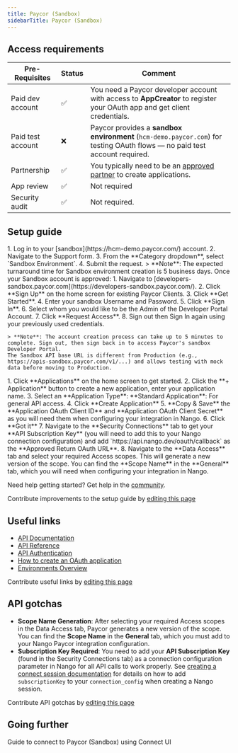 ```yaml
---
title: Paycor (Sandbox)
sidebarTitle: Paycor (Sandbox)
---
```



<Overview />
<PreBuiltTooling />
<PreBuiltUseCases />

## Access requirements
| Pre-Requisites    | Status | Comment                                                                                                                                                  |
| ----------------- | ------ | -------------------------------------------------------------------------------------------------------------------------------------------------------- |
| Paid dev account  | ✅      | You need a Paycor developer account with access to **AppCreator** to register your OAuth app and get client credentials.                                 |
| Paid test account | ❌      | Paycor provides a **sandbox environment** (`hcm-demo.paycor.com`) for testing OAuth flows — no paid test account required.                               |
| Partnership       | ✅      | You typically need to be an [approved partner](https://developers.paycor.com/join-developer-portal) to create applications. |
| App review        | ✅     | Not required |
| Security audit    | ✅     | Not required. |

## Setup guide

<Steps>
  <Step title="Request a Sandbox Account">
    1. Log in to your [sandbox](https://hcm-demo.paycor.com/) account.
    2. Navigate to the Support form.
    3. From the **Category dropdown**, select `Sandbox Environment`.
    4. Submit the request.
    > **Note**: The expected turnaround time for Sandbox environment creation is 5 business days.
  </Step>
  <Step title="Accessing the Sandbox Environment">
    Once your Sandbox account is approved:
    1. Navigate to [developers-sandbox.paycor.com](https://developers-sandbox.paycor.com/).
    2. Click **Sign Up** on the home screen for existing Paycor Clients.
    3. Click **Get Started**.
    4. Enter your sandbox Username and Password.
    5. Click **Sign In**.
    6. Select whom you would like to be the Admin of the Developer Portal Account.
    7. Click **Request Access**.
    8. Sign out then Sign In again using your previously used credentials.

    > **Note**: The account creation process can take up to 5 minutes to complete. Sign out, then sign back in to access Paycor's sandbox Developer Portal.
    The Sandbox API base URL is different from Production (e.g., https://apis-sandbox.paycor.com/v1/...) and allows testing with mock data before moving to Production.
  </Step>
  <Step title="Build your application">
    1. Click **Applications** on the home screen to get started.
    2. Click the **+ Application** button to create a new application, enter your application name.
    3. Select an **Application Type**: **Standard Application**: For general API access.
    4. Click **Create Application**
    5. **Copy & Save** the **Application OAuth Client ID** and **Application OAuth Client Secret** as you will need them when configuring your integration in Nango.
    6. Click **Got it**
    7. Navigate to the **Security Connections** tab to get your **API Subscription Key** (you will need to add this to your Nango connection configuration) and add `https://api.nango.dev/oauth/callback` as the **Approved Return OAuth URL**.
    8. Navigate to the **Data Access** tab and select your required Access scopes. This will generate a new version of the scope. You can find the **Scope Name** in the **General** tab, which you will need when configuring your integration in Nango.
  </Step>
</Steps>

<Tip>Need help getting started? Get help in the [community](https://nango.dev/slack).</Tip>

<Note>Contribute improvements to the setup guide by [editing this page](https://github.com/nangohq/nango/tree/master/docs-v2/integrations/all/paycor-sandbox.mdx)</Note>

## Useful links
-   [API Documentation](https://developers.paycor.com/guides#welcome)
-   [API Reference](https://developers.paycor.com/explore)
-   [API Authentication](https://developers.paycor.com/guides#authorization)
-   [How to create an OAuth application](https://developers.paycor.com/guides#step-2-build-application)
-   [Environments Overview](https://developers.paycor.com/guides#environments-overview)

<Note>Contribute useful links by [editing this page](https://github.com/nangohq/nango/tree/master/docs-v2/integrations/all/paycor-sandbox.mdx)</Note>

## API gotchas

- **Scope Name Generation**: After selecting your required Access scopes in the Data Access tab, Paycor generates a new version of the scope. You can find the **Scope Name** in the **General** tab, which you must add to your Nango Paycor integration configuration.
- **Subscription Key Required**: You need to add your **API Subscription Key** (found in the Security Connections tab) as a connection configuration parameter in Nango for all API calls to work properly. See [creating a connect session documentation](/reference/api/connect/sessions/create#body-integrations-config-defaults) for details on how to add `subscriptionKey` to your `connection_config` when creating a Nango session.

<Note>Contribute API gotchas by [editing this page](https://github.com/nangohq/nango/tree/master/docs-v2/integrations/all/paycor-sandbox.mdx)</Note>

## Going further

<Card title="Connect to Paycor (Sandbox)" icon="link" href="/integrations/all/paycor-sandbox/connect" horizontal>
  Guide to connect to Paycor (Sandbox) using Connect UI
</Card>

